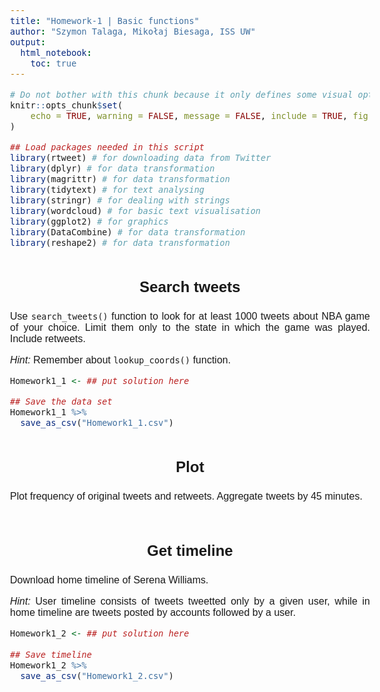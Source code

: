 ```yaml
---
title: "Homework-1 | Basic functions"
author: "Szymon Talaga, Mikołaj Biesaga, ISS UW"
output:
  html_notebook:
    toc: true
---
```


```r
# Do not bother with this chunk because it only defines some visual options for other chunks
knitr::opts_chunk$set(
    echo = TRUE, warning = FALSE, message = FALSE, include = TRUE, fig.align = "center", fig.height = 3, fig.width = 3
)
```

```r
## Load packages needed in this script
library(rtweet) # for downloading data from Twitter
library(dplyr) # for data transformation
library(magrittr) # for data transformation
library(tidytext) # for text analysing
library(stringr) # for dealing with strings
library(wordcloud) # for basic text visualisation
library(ggplot2) # for graphics
library(DataCombine) # for data transformation
library(reshape2) # for data transformation
```

## Search tweets

Use `search_tweets()` function to look for at least 1000 tweets about NBA game of your choice. Limit them only to the state in which the game was played. Include retweets.

*Hint:* Remember about `lookup_coords()` function.

```r
Homework1_1 <- ## put solution here

## Save the data set
Homework1_1 %>%
  save_as_csv("Homework1_1.csv")
```

## Plot

Plot frequency of original tweets and retweets. Aggregate tweets by 45 minutes.

```r

```

## Get timeline

Download home timeline of Serena Williams.

*Hint:* User timeline consists of tweets tweetted only by a given user, while in home timeline are tweets posted by accounts followed by a user.

```r
Homework1_2 <- ## put solution here
  
## Save timeline
Homework1_2 %>%
  save_as_csv("Homework1_2.csv")
```

<!-- CSS styling -->
<style>
    html {
        height: 100%;
        font-size: 62.5%;
    }
    body {
        text-align: justify;
        height: 100%;
        font-size: 1.6em;
        font-family: "Trebuchet MS", "Lucida Grande", "Lucida Sans Unicode", "Lucida Sans", sans-serif;
    }
    h1, h2, h3 {
        text-align: center;
    }
    h4.author, h4.date {
        margin: 0.75em 0 0 0;
        text-align: center;
    }
    h2, h3, h4, h5, h6 {
        margin: 2em 0 1em 0;
    }
    div#header {
        margin: 1em 0 1em 0;
    }
    hr {
        margin: 2em 0 2em 0;
    }
    pre {
        margin-bottom: 2em;
    }
</style>